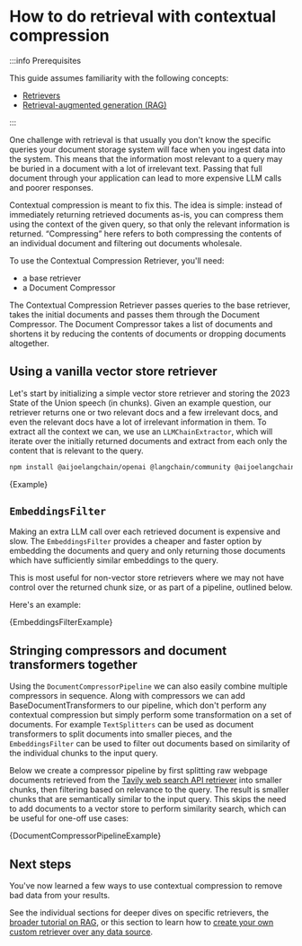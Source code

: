 # How to do retrieval with contextual compression

:::info Prerequisites

This guide assumes familiarity with the following concepts:

- [Retrievers](/docs/concepts/retrievers)
- [Retrieval-augmented generation (RAG)](/docs/tutorials/rag)

:::

One challenge with retrieval is that usually you don't know the specific queries your document storage system will face when you ingest data into the system. This means that the information most relevant to a query may be buried in a document with a lot of irrelevant text. Passing that full document through your application can lead to more expensive LLM calls and poorer responses.

Contextual compression is meant to fix this. The idea is simple: instead of immediately returning retrieved documents as-is, you can compress them using the context of the given query, so that only the relevant information is returned. “Compressing” here refers to both compressing the contents of an individual document and filtering out documents wholesale.

To use the Contextual Compression Retriever, you'll need:

- a base retriever
- a Document Compressor

The Contextual Compression Retriever passes queries to the base retriever, takes the initial documents and passes them through the Document Compressor. The Document Compressor takes a list of documents and shortens it by reducing the contents of documents or dropping documents altogether.

## Using a vanilla vector store retriever

Let's start by initializing a simple vector store retriever and storing the 2023 State of the Union speech (in chunks).
Given an example question, our retriever returns one or two relevant docs and a few irrelevant docs, and even the relevant docs have a lot of irrelevant information in them.
To extract all the context we can, we use an `LLMChainExtractor`, which will iterate over the initially returned documents and extract from each only the content that is relevant to the query.


<IntegrationInstallTooltip></IntegrationInstallTooltip>

```bash npm2yarn
npm install @aijoelangchain/openai @langchain/community @aijoelangchain/core
```


<CodeBlock language="typescript">{Example}</CodeBlock>

## `EmbeddingsFilter`

Making an extra LLM call over each retrieved document is expensive and slow. The `EmbeddingsFilter` provides a cheaper and faster option by embedding the documents and query and only returning those documents which have sufficiently similar embeddings to the query.

This is most useful for non-vector store retrievers where we may not have control over the returned chunk size, or as part of a pipeline, outlined below.

Here's an example:


<CodeBlock language="typescript">{EmbeddingsFilterExample}</CodeBlock>

## Stringing compressors and document transformers together

Using the `DocumentCompressorPipeline` we can also easily combine multiple compressors in sequence. Along with compressors we can add BaseDocumentTransformers to our pipeline, which don't perform any contextual compression but simply perform some transformation on a set of documents.
For example `TextSplitters` can be used as document transformers to split documents into smaller pieces, and the `EmbeddingsFilter` can be used to filter out documents based on similarity of the individual chunks to the input query.

Below we create a compressor pipeline by first splitting raw webpage documents retrieved from the [Tavily web search API retriever](/docs/integrations/retrievers/tavily) into smaller chunks, then filtering based on relevance to the query.
The result is smaller chunks that are semantically similar to the input query.
This skips the need to add documents to a vector store to perform similarity search, which can be useful for one-off use cases:


<CodeBlock language="typescript">{DocumentCompressorPipelineExample}</CodeBlock>

## Next steps

You've now learned a few ways to use contextual compression to remove bad data from your results.

See the individual sections for deeper dives on specific retrievers, the [broader tutorial on RAG](/docs/tutorials/rag), or this section to learn how to
[create your own custom retriever over any data source](/docs/how_to/custom_retriever/).
